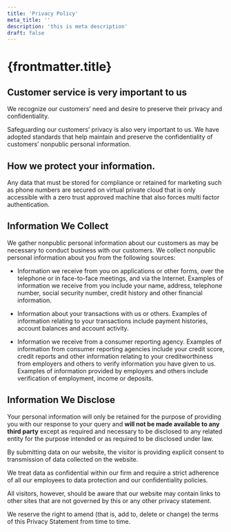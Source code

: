 ```yaml
---
title: 'Privacy Policy'
meta_title: ''
description: 'this is meta description'
draft: false
---
```



# {frontmatter.title}


## **Customer service is very important to us**

We recognize our customers’ need and desire to preserve their privacy and confidentiality.

Safeguarding our customers’ privacy is also very important to us. We have adopted standards that help maintain and preserve the confidentiality of customers’ nonpublic personal information.

## How we protect your information.

Any data that must be stored for compliance or retained for marketing such as phone numbers are secured on virtual private cloud that is only accessible with a zero trust approved machine that also forces multi factor authentication.

## Information We Collect

We gather nonpublic personal information about our customers as may be necessary to conduct business with our customers. We collect nonpublic personal information about you from the following sources:

- Information we receive from you on applications or other forms, over the telephone or in face-to-face meetings, and via the Internet. Examples of information we receive from you include your name, address, telephone number, social security number, credit history and other financial information.

- Information about your transactions with us or others. Examples of information relating to your transactions include payment histories, account balances and account activity.

- Information we receive from a consumer reporting agency. Examples of information from consumer reporting agencies include your credit score, credit reports and other information relating to your creditworthiness from employers and others to verify information you have given to us. Examples of information provided by employers and others include verification of employment, income or deposits.

## Information We Disclose

Your personal information will only be retained for the purpose of providing you with our response to your query and **will not be made available to any third party** except as required and necessary to be disclosed to any related entity for the purpose intended or as required to be disclosed under law.

By submitting data on our website, the visitor is providing explicit consent to transmission of data collected on the website.

We treat data as confidential within our firm and require a strict adherence of all our employees to data protection and our confidentiality policies.

All visitors, however, should be aware that our website may contain links to other sites that are not governed by this or any other privacy statement.

We reserve the right to amend (that is, add to, delete or change) the terms of this Privacy Statement from time to time.

<SimpleCTA title='Your information is secure with us.' />
